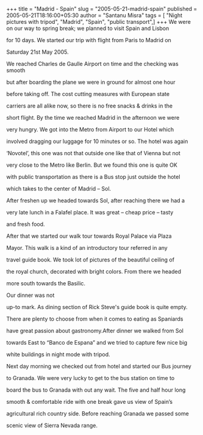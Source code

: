 +++
title = "Madrid - Spain"
slug = "2005-05-21-madrid-spain"
published = 2005-05-21T18:16:00+05:30
author = "Santanu Misra"
tags = [ "Night pictures with tripod", "Madrid", "Spain", "public transport",]
+++
We were on our way to spring break; we planned to visit Spain and Lisbon

for 10 days. We started our trip with flight from Paris to Madrid on

Saturday 21st May 2005.



  



We reached Charles de Gaulle Airport on time and the checking was smooth

but after boarding the plane we were in ground for almost one hour

before taking off. The cost cutting measures with European state

carriers are all alike now, so there is no free snacks & drinks in the

short flight. By the time we reached Madrid in the afternoon we were

very hungry. We got into the Metro from Airport to our Hotel which

involved dragging our luggage for 10 minutes or so. The hotel was again

‘Novotel’, this one was not that outside one like that of Vienna but not

very close to the Metro like Berlin. But we found this one is quite OK

with public transportation as there is a Bus stop just outside the hotel

which takes to the center of Madrid – Sol.



  



After freshen up we headed towards Sol, after reaching there we had a

very late lunch in a Falafel place. It was great – cheap price – tasty

and fresh food.



  



After that we started our walk tour towards Royal Palace via Plaza

Mayor. This walk is a kind of an introductory tour referred in any

travel guide book. We took lot of pictures of the beautiful ceiling of

the royal church, decorated with bright colors. From there we headed

more south towards the Basilic.



  



Our dinner was not

up-to mark. As dining section of Rick Steve's guide book is quite empty.

There are plenty to choose from when it comes to eating as Spaniards

have great passion about gastronomy.After dinner we walked from Sol

towards East to “Banco de Espana” and we tried to capture few nice big

white buildings in night mode with tripod.



  



Next day morning we checked out from hotel and started our Bus journey

to Granada. We were very lucky to get to the bus station on time to

board the bus to Granada with out any wait. The five and half hour long

smooth & comfortable ride with one break gave us view of Spain’s

agricultural rich country side. Before reaching Granada we passed some

scenic view of Sierra Nevada range.
